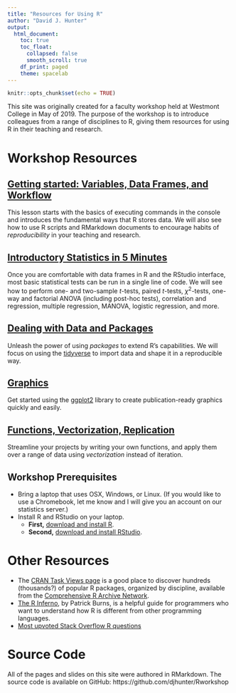 ```yaml
---
title: "Resources for Using R"
author: "David J. Hunter"
output:
  html_document:
    toc: true
    toc_float:
      collapsed: false
      smooth_scroll: true
    df_print: paged
    theme: spacelab
---
```


```r
knitr::opts_chunk$set(echo = TRUE)
```

This site was originally created for a faculty workshop held at Westmont College in May of 2019. The purpose of the workshop is to introduce colleagues from a range of disciplines to R, giving them resources for using R in their teaching and research.

# Workshop Resources 

## [Getting started: Variables, Data Frames, and Workflow](slides/getting_started.html) 

This lesson starts with the basics of executing commands in the console and introduces the fundamental ways that R stores data. We will also see how to use R scripts and RMarkdown documents to encourage habits of *reproducibility* in your teaching and research. 

## [Introductory Statistics in 5 Minutes](slides/intro_stats.html) 

Once you are comfortable with data frames in R and the RStudio interface, most basic statistical tests can be run in a single line of code. We will see how to perform one- and two-sample $t$-tests, paired $t$-tests, $\chi^2$-tests, one-way and factorial ANOVA (including post-hoc tests), correlation and regression, multiple regression, MANOVA, logistic regression, and more. 

## [Dealing with Data and Packages](slides/data_pack.html) 

Unleash the power of using *packages* to extend R's capabilities. We will focus on using the [tidyverse](https://www.tidyverse.org/) to import data and shape it in a reproducible way.

## [Graphics](slides/graphics.html) 

Get started using the [ggplot2](https://ggplot2.tidyverse.org/) library to create publication-ready graphics quickly and easily.

## [Functions, Vectorization, Replication](slides/functions.html)

Streamline your projects by writing your own functions, and apply them over a range of data using *vectorization* instead of iteration.

## Workshop Prerequisites

* Bring a laptop that uses OSX, Windows, or Linux. (If you would like to use a Chromebook, let me know and I will give you an account on our statistics server.)
* Install R and RStudio on your laptop.
    + **First,** [download and install R](https://cran.rstudio.com/).
    + **Second,** [download and install RStudio](https://www.rstudio.com/products/rstudio/download/).
    
# Other Resources

* The [CRAN Task Views page](https://cran.rstudio.com/web/views/) is a good place to discover hundreds (thousands?) of popular R packages, organized by discipline, available from the [Comprehensive R Archive Network](https://cran.rstudio.com/).
* [The R Inferno](https://www.burns-stat.com/pages/Tutor/R_inferno.pdf), by Patrick Burns, is a helpful guide for programmers who want to understand how R is different from other programming languages.
* [Most upvoted Stack Overflow R questions](https://stackoverflow.com/questions/tagged/r)

# Source Code

All of the pages and slides on this site were authored in RMarkdown. The source code is available on GitHub: https://github.com/djhunter/Rworkshop

